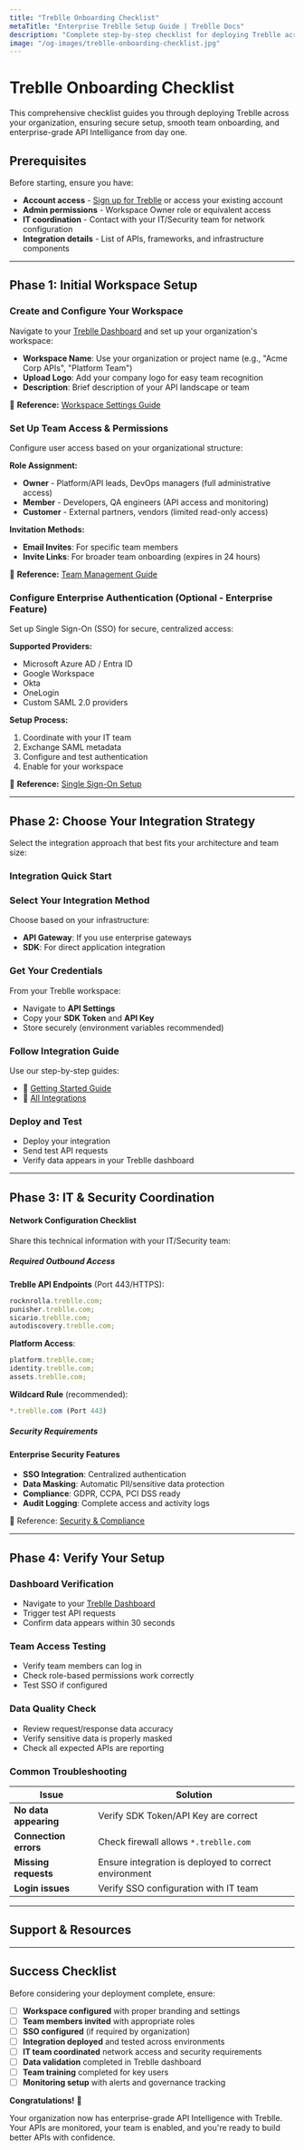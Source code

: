 ```yaml
---
title: "Treblle Onboarding Checklist"
metaTitle: "Enterprise Treblle Setup Guide | Treblle Docs"
description: "Complete step-by-step checklist for deploying Treblle across your organization. From workspace setup to IT coordination, ensure smooth enterprise-wide implementation."
image: "/og-images/treblle-onboarding-checklist.jpg"
---
```



# Treblle Onboarding Checklist

This comprehensive checklist guides you through deploying Treblle across your organization, ensuring secure setup, smooth team onboarding, and enterprise-grade API Intelligance from day one.

<YoutubeEmbed postId="dQw4w9WgXcQ" />

## Prerequisites

Before starting, ensure you have:

- **Account access** - [Sign up for Treblle](https://treblle.com/) or access your existing account
- **Admin permissions** - Workspace Owner role or equivalent access
- **IT coordination** - Contact with your IT/Security team for network configuration
- **Integration details** - List of APIs, frameworks, and infrastructure components

---

## Phase 1: Initial Workspace Setup

<Steps>

### Create and Configure Your Workspace

Navigate to your [Treblle Dashboard](https://platform.treblle.com/) and set up your organization's workspace:

- **Workspace Name**: Use your organization or project name (e.g., "Acme Corp APIs", "Platform Team")
- **Upload Logo**: Add your company logo for easy team recognition
- **Description**: Brief description of your API landscape or team

📖 **Reference:** [Workspace Settings Guide](/admin/workspace-settings/)

### Set Up Team Access & Permissions

Configure user access based on your organizational structure:

**Role Assignment:**

- **Owner** - Platform/API leads, DevOps managers (full administrative access)
- **Member** - Developers, QA engineers (API access and monitoring)
- **Customer** - External partners, vendors (limited read-only access)

**Invitation Methods:**

- **Email Invites**: For specific team members
- **Invite Links**: For broader team onboarding (expires in 24 hours)

📖 **Reference:** [Team Management Guide](/admin/manage-your-workspace/)

### Configure Enterprise Authentication (Optional - Enterprise Feature)

Set up Single Sign-On (SSO) for secure, centralized access:

**Supported Providers:**

- Microsoft Azure AD / Entra ID
- Google Workspace
- Okta
- OneLogin
- Custom SAML 2.0 providers

**Setup Process:**

1. Coordinate with your IT team
2. Exchange SAML metadata
3. Configure and test authentication
4. Enable for your workspace

📖 **Reference:** [Single Sign-On Setup](/admin/single-sign-on/)

</Steps>

---

## Phase 2: Choose Your Integration Strategy

Select the integration approach that best fits your architecture and team size:

### Integration Quick Start

<Steps>

### Select Your Integration Method

Choose based on your infrastructure:

- **API Gateway**: If you use enterprise gateways
- **SDK**: For direct application integration

### Get Your Credentials

From your Treblle workspace:

- Navigate to **API Settings**
- Copy your **SDK Token** and **API Key**
- Store securely (environment variables recommended)

### Follow Integration Guide

Use our step-by-step guides:

- 📖 [Getting Started Guide](/guides/getting-started/)
- 📖 [All Integrations](/integrations/)

### Deploy and Test

- Deploy your integration
- Send test API requests
- Verify data appears in your Treblle dashboard

</Steps>

---

## Phase 3: IT & Security Coordination

#### Network Configuration Checklist

Share this technical information with your IT/Security team:

##### Required Outbound Access

**Treblle API Endpoints** (Port 443/HTTPS):

```js copy
rocknrolla.treblle.com;
punisher.treblle.com;
sicario.treblle.com;
autodiscovery.treblle.com;
```

**Platform Access**:

```js copy
platform.treblle.com;
identity.treblle.com;
assets.treblle.com;
```

**Wildcard Rule** (recommended):

```js copy
*.treblle.com (Port 443)
```

##### Security Requirements

#### Enterprise Security Features

- **SSO Integration**: Centralized authentication
- **Data Masking**: Automatic PII/sensitive data protection
- **Compliance**: GDPR, CCPA, PCI DSS ready
- **Audit Logging**: Complete access and activity logs

📖 Reference: [Security & Compliance](/security/certification/)

---

## Phase 4: Verify Your Setup

<Steps>

### Dashboard Verification

- Navigate to your [Treblle Dashboard](https://platform.treblle.com/)
- Trigger test API requests
- Confirm data appears within 30 seconds

### Team Access Testing

- Verify team members can log in
- Check role-based permissions work correctly
- Test SSO if configured

### Data Quality Check

- Review request/response data accuracy
- Verify sensitive data is properly masked
- Check all expected APIs are reporting

</Steps>

### Common Troubleshooting

| Issue                 | Solution                                              |
| --------------------- | ----------------------------------------------------- |
| **No data appearing** | Verify SDK Token/API Key are correct                  |
| **Connection errors** | Check firewall allows `*.treblle.com`                 |
| **Missing requests**  | Ensure integration is deployed to correct environment |
| **Login issues**      | Verify SSO configuration with IT team                 |

---

## Support & Resources

---

## Success Checklist

Before considering your deployment complete, ensure:

- [ ] **Workspace configured** with proper branding and settings
- [ ] **Team members invited** with appropriate roles
- [ ] **SSO configured** (if required by organization)
- [ ] **Integration deployed** and tested across environments
- [ ] **IT team coordinated** network access and security requirements
- [ ] **Data validation** completed in Treblle dashboard
- [ ] **Team training** completed for key users
- [ ] **Monitoring setup** with alerts and governance tracking

**Congratulations!** 🎉

Your organization now has enterprise-grade API Intelligence with Treblle. Your APIs are monitored, your team is enabled, and you're ready to build better APIs with confidence.

<PaginationCards />
